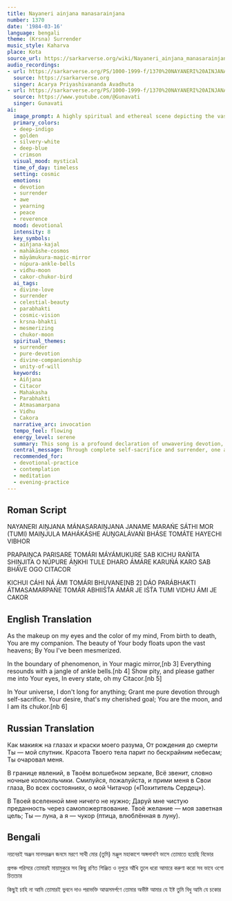 ```yaml
---
title: Nayaneri ainjana manasarainjana
number: 1370
date: '1984-03-16'
language: bengali
theme: (Krsna) Surrender
music_style: Kaharva
place: Kota
source_url: https://sarkarverse.org/wiki/Nayaneri_ainjana_manasarainjana
audio_recordings:
- url: https://sarkarverse.org/PS/1000-1999-f/1370%20NAYANERI%20AINJANA%20MA%27NASA%20RAINJAN.mp3
  source: https://sarkarverse.org
  singer: Acarya Priyashivananda Avadhuta
- url: https://sarkarverse.org/PS/1000-1999-f/1370%20NAYANERI%20AINJANA%20MA%27NASA%20RAINJAN.mp3
  source: https://www.youtube.com/@Gunavati
  singer: Gunavati
ai:
  image_prompt: A highly spiritual and ethereal scene depicting the vastness of Mahakasha (Cosmos) bathed in deep indigo and golden hues. A subtle, radiant, golden divine figure (Citacor) is hinted at, manifesting as shimmering light waves across the celestial expanse, mesmerizing the observer. In the foreground, a mythical chukor bird gazes with intense, focused devotion at a brilliant, silvery full moon (Vidhu), symbolizing Parabhakti and unwavering surrender. The scene should possess a gentle, rhythmic visual resonance, suggestive of softly jangling ankle bells (Núpura), blending the earthly symbol of devotion with cosmic reality.
  primary_colors:
  - deep-indigo
  - golden
  - silvery-white
  - deep-blue
  - crimson
  visual_mood: mystical
  time_of_day: timeless
  setting: cosmic
  emotions:
  - devotion
  - surrender
  - awe
  - yearning
  - peace
  - reverence
  mood: devotional
  intensity: 8
  key_symbols:
  - aiñjana-kajal
  - mahākāshe-cosmos
  - māyāmukura-magic-mirror
  - núpura-ankle-bells
  - vidhu-moon
  - cakor-chukor-bird
  ai_tags:
  - divine-love
  - surrender
  - celestial-beauty
  - parabhakti
  - cosmic-vision
  - krsna-bhakti
  - mesmerizing
  - chukor-moon
  spiritual_themes:
  - surrender
  - pure-devotion
  - divine-companionship
  - unity-of-will
  keywords:
  - Aiñjana
  - Citacor
  - Mahakasha
  - Parabhakti
  - Atmasamarpana
  - Vidhu
  - Cakora
  narrative_arc: invocation
  tempo_feel: flowing
  energy_level: serene
  summary: This song is a profound declaration of unwavering devotion, recognizing the Divine Beloved as the eternal companion, the color of the mind, and the source of mesmerizing beauty that floats upon the vast heavens. The devotee seeks nothing of the material world, asking only for supreme devotion (Parabhakti) achieved through total self-surrender, aligning their highest goal with the Divine's desire.
  central_message: Through complete self-sacrifice and surrender, one attains the state of pure devotion where the individual's highest goal becomes one with the Divine's will, finding eternal companionship and mesmerizing love.
  recommended_for:
  - devotional-practice
  - contemplation
  - meditation
  - evening-practice
---
```


## Roman Script

NAYANERI AIṊJANA MÁNASARAIṊJANA
JANAME MARAŃE SÁTHI MOR (TUMI)
MAIṊJULA MAHÁKÁSHE AUṊGALÁVAŃI BHÁSE
TOMÁTE HAYECHI VIBHOR

PRAPAIṊCA PARISARE TOMÁRI MÁYÁMUKURE
SAB KICHU RAŃITA SHIṊJITA O NÚPURE
ÁṊKHI TULE DHARO ÁMÁRE KARUŃÁ KARO
SAB BHÁVE OGO CITACOR

KICHUI CÁHI NÁ ÁMI TOMÁRI BHUVANE[NB 2]
DÁO PARÁBHAKTI ÁTMASAMARPAŃE
TOMÁR ABHIIŚT́A ÁMÁR JE IŚT́A
TUMI VIDHU ÁMI JE CAKOR

## English Translation

As the makeup on my eyes and the color of my mind,
From birth to death, You are my companion.
The beauty of Your body floats upon the vast heavens;
By You I've been mesmerized.

In the boundary of phenomenon, in Your magic mirror,[nb 3]
Everything resounds with a jangle of ankle bells.[nb 4]
Show pity, and please gather me into Your eyes,
In every state, oh my Citacor.[nb 5]

In Your universe, I don't long for anything;
Grant me pure devotion through self-sacrifice.
Your desire, that's my cherished goal;
You are the moon, and I am its chukor.[nb 6]

## Russian Translation

Как макияж на глазах и краски моего разума,
От рождения до смерти Ты — мой спутник.
Красота Твоего тела парит по бескрайним небесам;
Ты очаровал меня.

В границе явлений, в Твоём волшебном зеркале,
Всё звенит, словно ночные колокольчики.
Смилуйся, пожалуйста, и прими меня в Свои глаза,
Во всех состояниях, о мой Читачор («Похититель Сердец»).

В Твоей вселенной мне ничего не нужно;
Даруй мне чистую преданность через самопожертвование.
Твоё желание — моя заветная цель;
Ты — луна, а я — чукор (птица, влюблённая в луну).

## Bengali

নয়নেরই অঞ্জন মানসরঞ্জন
জনমে মরণে সাথী মোর (তুমি)
মঞ্জুল মহাকাশে অঙ্গলাবণি ভাসে
তোমাতে হয়েছি বিভোর

প্রপঞ্চ পরিসরে তোমারই মায়ামুকুরে
সব কিছু রণিত শিঞ্জিত ও নূপুরে
আঁখি তুলে ধরো আমারে করুণা করো
সব ভাবে ওগো চিতচোর

কিছুই চাহি না আমি তোমারই ভুবনে
দাও পরাভক্তি আত্মসমর্পণে
তোমার অভীষ্ট আমার যে ইষ্ট
তুমি বিধু আমি যে চকোর
